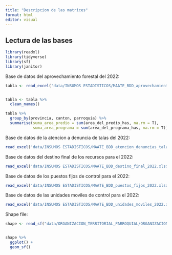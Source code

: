 ```yaml
---
title: "Descripcion de las matrices"
format: html
editor: visual
---
```


## Lectura de las bases

```r
library(readxl)
library(tidyverse)
library(sf)
library(janitor)
```

Base de datos del aprovechamiento forestal del 2022:

```r
tabla <- read_excel('data/INSUMOS ESTADISTICOS/MAATE_BDD_aprovechamiento_forestal_2022.xlsx')


tabla <- tabla %>% 
  clean_names()

tabla %>% 
  group_by(provincia, canton, parroquia) %>% 
  summarise(suma_area_predio = sum(area_del_predio_has, na.rm = T),
            suma_area_programa = sum(area_del_programa_has, na.rm = T))
```

Base de datos de la atencion a denuncia de talas del 2022:

```r
read_excel('data/INSUMOS ESTADISTICOS/MAATE_BDD_atencion_denuncias_talas_2022.xlsx')
```

Base de datos del destino final de los recursos para el 2022:

```r
read_excel('data/INSUMOS ESTADISTICOS/MAATE_BDD_destino_final_2022.xlsx')
```

Base de datos de los puestos fijos de control para el 2022:

```r
read_excel('data/INSUMOS ESTADISTICOS/MAATE_BDD_puestos_fijos_2022.xlsx')
```

Base de datos de las unidades moviles de control para el 2022:

```r
read_excel('data/INSUMOS ESTADISTICOS/MAATE_BDD_unidades_moviles_2022.xlsx')
```

Shape file:

```r

shape <- read_sf("data/ORGANIZACION_TERRITORIAL_PARROQUIAL/ORGANIZACION_TERRITORIAL_PARROQUIAL.shp")


shape %>% 
  ggplot() +
  geom_sf()
```
